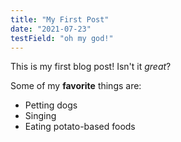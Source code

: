 ```yaml
---
title: "My First Post"
date: "2021-07-23"
testField: "oh my god!"
---
```


This is my first blog post! Isn't it _great_?

Some of my **favorite** things are:

- Petting dogs
- Singing
- Eating potato-based foods
